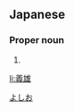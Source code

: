 ==Japanese==
{{ja-kanjitab|義|雄}}

===Proper noun===
{{ja-pos|proper|よしお}}

# {{given name|male|lang=ja}}

[[Category:Japanese male given names|よしお]]

[[li:義雄]]